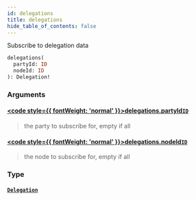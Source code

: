 ```yaml
---
id: delegations
title: delegations
hide_table_of_contents: false
---
```








Subscribe to delegation data

```graphql
delegations(
  partyId: ID
  nodeId: ID
): Delegation!
```


### Arguments

#### [<code style={{ fontWeight: 'normal' }}>delegations.<b>partyId</b></code>](#)<Bullet />[`ID`](/docs/testnet/graphql/scalars/id) <Badge class="secondary" text="scalar"/>
> the party to subscribe for, empty if all
> 

#### [<code style={{ fontWeight: 'normal' }}>delegations.<b>nodeId</b></code>](#)<Bullet />[`ID`](/docs/testnet/graphql/scalars/id) <Badge class="secondary" text="scalar"/>
> the node to subscribe for, empty if all
> 

### Type

#### [`Delegation`](/docs/testnet/graphql/objects/delegation) <Badge class="secondary" text="object"/>
> 
> 





